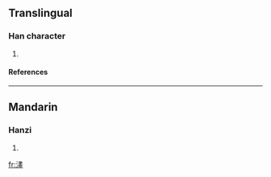 ==Translingual==
===Han character===
{{Han char|rn=85|rad=水|as=12|sn=15|four=3511<sub>6</sub>|canj=水中土一 (ELGM)}}
# {{defn|Han|sort=水12}}
====References====
{{Han ref|kx=0651.260|dkj=18316|dj=1061.270|hdz=31747.160|uh=6F85|ud=28549|bh=E645|bd=58949}}

----
==Mandarin==
===Hanzi===
{{cmn-hanzi|pin=[[ào]] (ao4), [[huà]] (hua4), [[nào]] (nao4)|wg=ao<sup>4</sup>, hua<sup>4</sup>, nao<sup>4</sup>}}
# {{defn|Mandarin}}

[[fr:澅]]